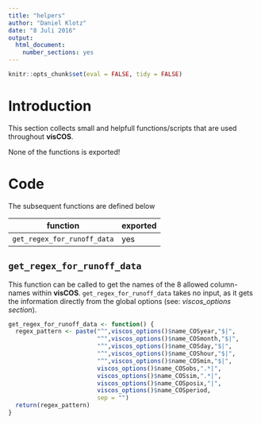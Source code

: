 ```yaml
---
title: "helpers"
author: "Daniel Klotz"
date: "8 Juli 2016"
output: 
  html_document:
    number_sections: yes
---
```


```r
knitr::opts_chunk$set(eval = FALSE, tidy = FALSE)
```

# Introduction 
This section collects small and helpfull functions/scripts that are used 
throughout **visCOS**.

None of the functions is exported!

# Code 
The subsequent functions are defined below 

function | exported
------------- | -------------
`get_regex_for_runoff_data` | yes

## `get_regex_for_runoff_data`
This function can be called to get the names of the 8 allowed column-names 
within **visCOS**. `get_regex_for_runoff_data` takes no input, as it gets the 
information directly from the global options (see: *viscos_options section*). 
```r
get_regex_for_runoff_data <- function() {
  regex_pattern <- paste("^",viscos_options()$name_COSyear,"$|", 
                         "^",viscos_options()$name_COSmonth,"$|",
                         "^",viscos_options()$name_COSday,"$|",
                         "^",viscos_options()$name_COShour,"$|",
                         "^",viscos_options()$name_COSmin,"$|",
                         viscos_options()$name_COSobs,".*|",
                         viscos_options()$name_COSsim,".*|",
                         viscos_options()$name_COSposix,"|",
                         viscos_options()$name_COSperiod,
                         sep = "")
  return(regex_pattern)
}
```